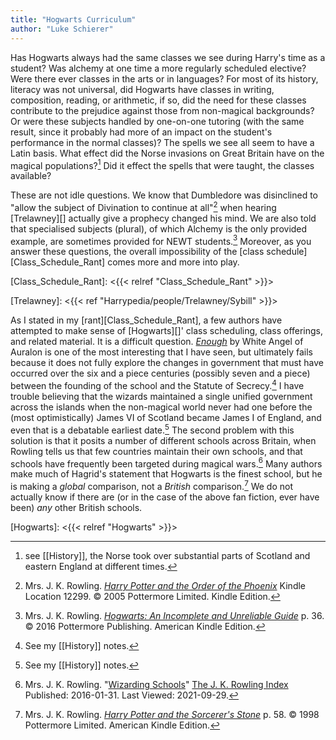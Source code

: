 ```yaml
---
title: "Hogwarts Curriculum"
author: "Luke Schierer"
---
```


Has Hogwarts always had the same classes we see during Harry's time as a
student?  Was alchemy at one time a more regularly scheduled elective?  Were
there ever classes in the arts or in languages?  For most of its history,
literacy was not universal, did Hogwarts have classes in writing, composition,
reading, or arithmetic, if so, did the need for these classes contribute to the
prejudice against those from non-magical backgrounds?  Or were these subjects
handled by one-on-one tutoring (with the same result, since it probably had
more of an impact on the student's performance in the normal classes)?  The
spells we see all seem to have a Latin basis.  What effect did the Norse
invasions on Great Britain have on the magical populations?[^20210812-1]  Did
it effect the spells that were taught, the classes available?  

These are not idle questions.  We know that Dumbledore was disinclined to
"allow the subject of Divination to continue at all"[^20210928-6] when hearing
[Trelawney][] actually give a prophecy changed his mind.  We are also told that
specialised subjects (plural), of which Alchemy is the only provided example,
are sometimes provided for NEWT students.[^20210928-7]  Moreover, as you answer
these questions, the overall impossibility of the [class
schedule][Class_Schedule_Rant] comes more and more into play.  

[Class_Schedule_Rant]: <{{< relref "Class_Schedule_Rant" >}}>

[Trelawney]: <{{< ref "Harrypedia/people/Trelawney/Sybill" >}}>

As I stated in my [rant][Class_Schedule_Rant], a few authors have attempted to
make sense of [Hogwarts][]' class scheduling, class offerings, and related
material.  It is a difficult question.  _[Enough][WAAE1]_ by White Angel of
Auralon is one of the most interesting that I have seen, but ultimately fails
because it does not fully explore the changes in government that must have
occurred over the six and a piece centuries (possibly seven and a piece) between
the founding of the school and the Statute of Secrecy.[^20210929-1]  I have
trouble believing that the wizards maintained a single unified government across
the islands when the non-magical world never had one before the (most
optimistically) James VI of Scotland became James I of England, and even that is
a debatable earliest date.[^20210929-2]  The second problem with this solution
is that it posits a number of different schools across Britain, when Rowling
tells us that few countries maintain their own schools, and that schools have
frequently been targeted during magical wars.[^20210929-3]  Many authors make
much of Hagrid's statement that Hogwarts is the finest school, but he is making
a *global* comparison, not a *British* comparison.[^20210929-4]  We do not
actually know if there are (or in the case of the above fan fiction, ever have
been) *any* other British schools.

[Hogwarts]: <{{< relref "Hogwarts" >}}>

[^20210929-4]: Mrs. J. K. Rowling.
    _[Harry Potter and the Sorcerer's Stone](https://www.goodreads.com/book/show/3.Harry_Potter_and_the_Sorcerer_s_Stone)_ 
    p. 58. © 1998 Pottermore Limited. American Kindle Edition. 

[^20210929-3]: Mrs. J. K. Rowling.
    "[Wizarding Schools](https://www.rowlingindex.org/work/pmws/)"
    [The J. K. Rowling Index](https://www.rowlingindex.org/)
    Published: 2016-01-31.  Last Viewed: 2021-09-29.

[WAAE1]: https://www.fanfiction.net/s/13052816

[^20210929-2]: See my [[History]] notes.

[^20210929-1]: See my [[History]] notes.

[^20210928-7]: Mrs. J. K. Rowling.
    _[Hogwarts: An Incomplete and Unreliable Guide](https://www.goodreads.com/book/show/31538647-hogwarts)_
    p. 36. © 2016 Pottermore Publishing. American Kindle Edition.

[^20210928-6]: Mrs. J. K. Rowling. 
    _[Harry Potter and the Order of the Phoenix](https://www.goodreads.com/book/show/2.Harry_Potter_and_the_Order_of_the_Phoenix)_
    Kindle Location 12299. © 2005 Pottermore Limited. Kindle Edition. 

[^20210812-1]: see [[History]], the Norse took over substantial parts of
    Scotland and eastern England at different times.
